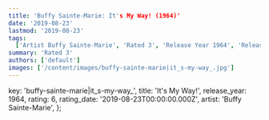 ```yaml
---
title: 'Buffy Sainte-Marie: It's My Way! (1964)'
date: '2019-08-23'
lastmod: '2019-08-23'
tags:
  ['Artist Buffy Sainte-Marie', 'Rated 3', 'Release Year 1964', 'Release Decade 1960']
summary: 'Rated 3'
authors: ['default']
images: ['/content/images/buffy-sainte-marie|it_s-my-way_.jpg']
---
```


  key: 'buffy-sainte-marie|it_s-my-way_',
  title: 'It's My Way!',
  release_year: 1964,
  rating: 6,
  rating_date: '2019-08-23T00:00:00.000Z',
  artist: 'Buffy Sainte-Marie',
};

<MusicRating data={data} />
